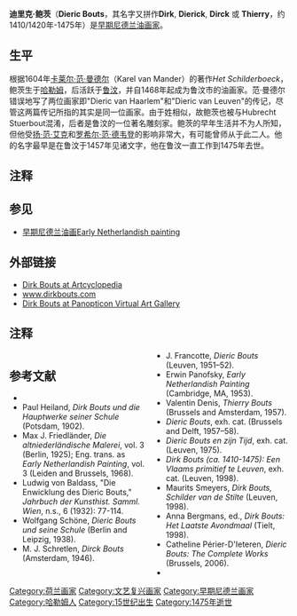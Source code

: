 {{Link style|time=2015-12-13T15:40:06+00:00}}
{{Infobox artist
| bgcolour      = #6495ED
| name          = Dieric Bouts<br>迪里克·鲍茨
| image         = Meeting of abraham and melchizadek.jpg
| imagesize     = 
| caption       = ''The Meeting of Abraham and Melchizedek''
| birthname     = 
| birthdate     = 约1410/1420年
| birthplace      = [[哈勒姆|哈勒姆]]
| deathdate     = 约1475年
| deathplace    = 
| nationality   = [[荷兰|荷兰]]
| field         = [[油画|油画]]
| training      = 
| movement      = [[早期尼德兰油画|早期尼德兰油画]]
| works         = 
| patrons       = 
| influenced by = [[扬·范·艾克|扬·范·艾克]]<br>[[罗希尔·范·德韦登|罗希尔·范·德韦登]]
| influenced    = 
| awards        = 
}}

'''迪里克·鲍茨'''（'''Dieric Bouts'''，其名字又拼作'''Dirk''', '''Dierick''', '''Dirck''' 或 '''Thierry'''，约1410/1420年-1475年）是[[早期尼德蘭繪畫|早期尼德兰油画家]]。

==生平==
根据1604年[[卡莱尔·范·曼德尔|卡莱尔·范·曼德尔]]（Karel van Mander）的著作''Het Schilderboeck''，鲍茨生于[[哈勒姆|哈勒姆]]，后活跃于[[鲁汶|鲁汶]]，并自1468年起成为鲁汶市的油画家。范·曼德尔错误地写了两位画家即"Dieric van Haarlem"和"Dieric van Leuven"的传记，尽管这两篇传记所指的其实是同一位画家。由于姓相似，故鲍茨也被与Hubrecht Stuerbout混淆，后者是鲁汶的一位著名雕刻家。鲍茨的早年生活并不为人所知，但他受[[扬·范·艾克|扬·范·艾克]]和[[罗希尔·范·德韦登|罗希尔·范·德韦登]]的影响非常大，有可能曾师从于此二人。他的名字最早是在鲁汶于1457年见诸文字，他在鲁汶一直工作到1475年去世。

==注释==
{{reflist}}

==参见==
*[[早期尼德兰油画|早期尼德兰油画]][[:en:Early_Netherlandish_painting|Early Netherlandish painting]]

==外部链接==
{{commons|Dieric Bouts}}
*[http://www.artcyclopedia.com/artists/bouts_the_elder_dieric.html Dirk Bouts at Artcyclopedia] {{Wayback|url=http://www.artcyclopedia.com/artists/bouts_the_elder_dieric.html |date=20210507232430 }}
*[https://web.archive.org/web/20110929210223/http://www.dirkbouts.com/ www.dirkbouts.com]
*[https://web.archive.org/web/20070927191323/http://www.aiwaz.net/gallery/bouts-dirk/gc362 Dirk Bouts at Panopticon Virtual Art Gallery]

==注释==
<div class="references-small" style="-moz-column-count:2; column-count:2;">
<references/>

==参考文献==
*{{MW 1935|date=August 2008}}
*Paul Heiland, ''Dirk Bouts und die Hauptwerke seiner Schule'' (Potsdam, 1902).
*Max J. Friedländer, ''Die altniederländische Malerei'', vol. 3 (Berlin, 1925); Eng. trans. as ''Early Netherlandish Painting'', vol. 3 (Leiden and Brussels, 1968).
*Ludwig von Baldass, "Die Enwicklung des Dieric Bouts," ''Jahrbuch der Kunsthist. Samml. Wien'', n.s., 6 (1932): 77-114.
*Wolfgang Schöne, ''Dieric Bouts und seine Schule'' (Berlin and Leipzig, 1938).
*M. J. Schretlen, ''Dirck Bouts'' (Amsterdam, 1946).
*J. Francotte, ''Dieric Bouts'' (Leuven, 1951–52).
*Erwin Panofsky, ''Early Netherlandish Painting'' (Cambridge, MA, 1953).
*Valentin Denis, ''Thierry Bouts'' (Brussels and Amsterdam, 1957).
*''Dieric Bouts'', exh. cat. (Brussels and Delft, 1957–58).
*''Dieric Bouts en zijn Tijd'', exh. cat. (Leuven, 1975).
*''Dirk Bouts (ca. 1410-1475): Een Vlaams primitief te Leuven'', exh. cat. (Leuven, 1998).
*Maurits Smeyers, ''Dirk Bouts, Schilder van de Stilte'' (Leuven, 1998).
*Anna Bergmans, ed., ''Dirk Bouts: Het Laatste Avondmaal'' (Tielt, 1998).
*Catheline Périer-D'Ieteren, ''Dieric Bouts: The Complete Works'' (Brussels, 2006).
*{{Cite Americana|Bouts, Dirk|year=1920}}
</div>

{{Authority control}}
{{DEFAULTSORT:Bouts, Dirk}}
[[Category:荷兰画家|Category:荷兰画家]]
[[Category:文艺复兴画家|Category:文艺复兴画家]]
[[Category:早期尼德兰画家|Category:早期尼德兰画家]]
[[Category:哈勒姆人|Category:哈勒姆人]]
[[Category:15世纪出生|Category:15世纪出生]]
[[Category:1475年逝世|Category:1475年逝世]]